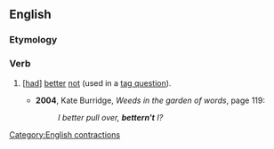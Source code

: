 ==English==

===Etymology===
{{suffix|en|better|n't}}

===Verb===
{{head|en|verb form}}

# {{lb|en|nonstandard}} [<nowiki/>[[had]]<nowiki/>] [[better]] [[not]] (used in a [[tag question]]).
#* '''2004''', Kate Burridge, ''Weeds in the garden of words'', page 119:
#*: ''I better pull over, '''bettern't''' I?''
[[Category:English contractions]]